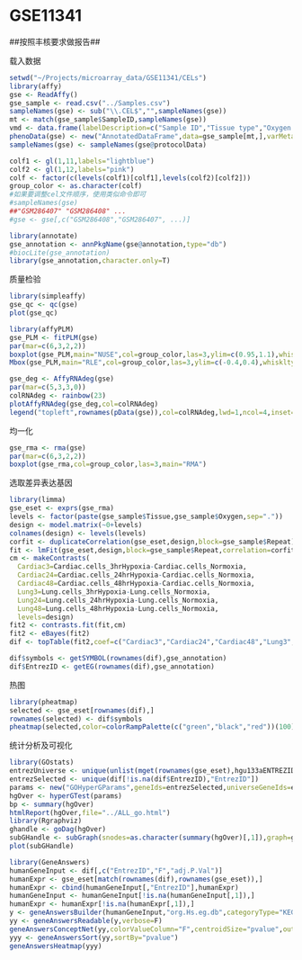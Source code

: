 GSE11341
========================================================

##按照丰核要求做报告##

载入数据
```r
setwd("~/Projects/microarray_data/GSE11341/CELs")
library(affy)
gse <- ReadAffy()
gse_sample <- read.csv("../Samples.csv")
sampleNames(gse) <- sub("\\.CEL$","",sampleNames(gse))
mt <- match(gse_sample$SampleID,sampleNames(gse))
vmd <- data.frame(labelDescription=c("Sample ID","Tissue type","Oxygen status","Repeat times"))
phenoData(gse) <- new("AnnotatedDataFrame",data=gse_sample[mt,],varMetadata=vmd)
sampleNames(gse) <- sampleNames(gse@protocolData)

colf1 <- gl(1,11,labels="lightblue")
colf2 <- gl(1,12,labels="pink")
colf <- factor(c(levels(colf1)[colf1],levels(colf2)[colf2]))
group_color <- as.character(colf)
#如果要调整cel文件顺序，使用类似命令即可
#sampleNames(gse)
##"GSM286407" "GSM286408" ...
#gse <- gse[,c("GSM286408","GSM286407", ...)]

library(annotate)
gse_annotation <- annPkgName(gse@annotation,type="db")
#biocLite(gse_annotation)
library(gse_annotation,character.only=T)
```

质量检验

```r
library(simpleaffy)
gse_qc <- qc(gse)
plot(gse_qc)

library(affyPLM)
gse_PLM <- fitPLM(gse)
par(mar=c(6,3,2,2))
boxplot(gse_PLM,main="NUSE",col=group_color,las=3,ylim=c(0.95,1.1),whisklty=0)
Mbox(gse_PLM,main="RLE",col=group_color,las=3,ylim=c(-0.4,0.4),whisklty=0)

gse_deg <- AffyRNAdeg(gse)
par(mar=c(5,3,3,0))
colRNAdeg <- rainbow(23)
plotAffyRNAdeg(gse_deg,col=colRNAdeg)
legend("topleft",rownames(pData(gse)),col=colRNAdeg,lwd=1,ncol=4,inset=0.05,cex=0.5)
```

均一化

```r
gse_rma <- rma(gse)
par(mar=c(6,3,2,2))
boxplot(gse_rma,col=group_color,las=3,main="RMA")
```

选取差异表达基因

```r
library(limma)
gse_eset <- exprs(gse_rma)
levels <- factor(paste(gse_sample$Tissue,gse_sample$Oxygen,sep="."))
design <- model.matrix(~0+levels)
colnames(design) <- levels(levels)
corfit <- duplicateCorrelation(gse_eset,design,block=gse_sample$Repeat)
fit <- lmFit(gse_eset,design,block=gse_sample$Repeat,correlation=corfit$consensus.correlation)
cm <- makeContrasts(
  Cardiac3=Cardiac.cells_3hrHypoxia-Cardiac.cells_Normoxia,
  Cardiac24=Cardiac.cells_24hrHypoxia-Cardiac.cells_Normoxia,
  Cardiac48=Cardiac.cells_48hrHypoxia-Cardiac.cells_Normoxia,
  Lung3=Lung.cells_3hrHypoxia-Lung.cells_Normoxia,
  Lung24=Lung.cells_24hrHypoxia-Lung.cells_Normoxia,
  Lung48=Lung.cells_48hrHypoxia-Lung.cells_Normoxia,
  levels=design)
fit2 <- contrasts.fit(fit,cm)
fit2 <- eBayes(fit2)
dif <- topTable(fit2,coef=c("Cardiac3","Cardiac24","Cardiac48","Lung3","Lung24","Lung48"))

dif$symbols <- getSYMBOL(rownames(dif),gse_annotation)
dif$EntrezID <- getEG(rownames(dif),gse_annotation)
```

热图

```r
library(pheatmap)
selected <- gse_eset[rownames(dif),]
rownames(selected) <- dif$symbols
pheatmap(selected,color=colorRampPalette(c("green","black","red"))(100),border_color=NA)
```

统计分析及可视化

```r
library(GOstats)
entrezUniverse <- unique(unlist(mget(rownames(gse_eset),hgu133aENTREZID)))
entrezSelected <- unique(dif[!is.na(dif$EntrezID),"EntrezID"])
params <- new("GOHyperGParams",geneIds=entrezSelected,universeGeneIds=entrezUniverse,annotation=gse_annotation,ontology="BP",pvalueCutoff=0.001,conditional=F,testDirection="over")
hgOver <- hyperGTest(params)
bp <- summary(hgOver)
htmlReport(hgOver,file="../ALL_go.html")
library(Rgraphviz)
ghandle <- goDag(hgOver)
subGHandle <- subGraph(snodes=as.character(summary(hgOver)[,1]),graph=ghandle)
plot(subGHandle)

library(GeneAnswers)
humanGeneInput <- dif[,c("EntrezID","F","adj.P.Val")]
humanExpr <- gse_eset[match(rownames(dif),rownames(gse_eset)),]
humanExpr <- cbind(humanGeneInput[,"EntrezID"],humanExpr)
humanGeneInput <- humanGeneInput[!is.na(humanGeneInput[,1]),]
humanExpr <- humanExpr[!is.na(humanExpr[,1]),]
y <- geneAnswersBuilder(humanGeneInput,"org.Hs.eg.db",categoryType="KEGG",testType="hyperG",pvalueT=0.1,geneExpressionProfile=humanExpr,verbose=F)
yy <- geneAnswersReadable(y,verbose=F)
geneAnswersConceptNet(yy,colorValueColumn="F",centroidSize="pvalue",output="interactive")
yyy <- geneAnswersSort(yy,sortBy="pvalue")
geneAnswersHeatmap(yyy)
```
